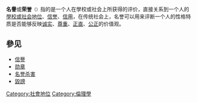 '''名譽'''或'''荣誉'''<span style="font-size:smaller;">（{{lang-en|Honor}}）</span>指的是一个人在學校或社会上所获得的评价，直接关系到一个人的[[社会地位|學校或社会地位]]、[[信誉|信誉]]、[[信用|信用]]，在传统社会上，名誉可以用来评断一个人的性格特质是否能够反映[[诚实|诚实]]、[[尊重|尊重]]、[[正直|正直]]、[[公正|公正]]的价值观。

== 參见 ==
* [[信譽|信譽]]
* [[勋章|勋章]]
* [[名誉杀害|名誉杀害]]
* [[毀謗|毀謗]]

{{Authority control}}
{{社會學小作品}}

[[Category:社會地位|Category:社會地位]]
[[Category:倫理學|Category:倫理學]]